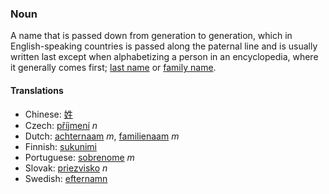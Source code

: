 ===Noun===

A name that is passed down from generation to generation, which in English-speaking countries is passed along the paternal line and is usually written last except when alphabetizing a person in an encyclopedia, where it generally comes first; [[last name]] or [[family name]].

====Translations====
*Chinese: [[姓]]
*Czech: [[příjmení]] ''n''
*Dutch: [[achternaam]] ''m'', [[familienaam]] ''m''
*Finnish: [[sukunimi]]
*Portuguese: [[sobrenome]] ''m''
*Slovak: [[priezvisko]] ''n''
*Swedish: [[efternamn]]